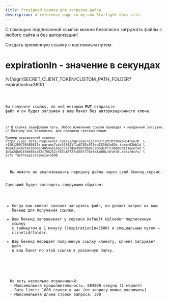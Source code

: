 ```yaml
---
title: Presigned ссылка для загрузки файла
description: A reference page in my new Starlight docs site.
---
```



С помощью подписанной ссылки можно безопасно загружать файлы с любого сайта и без авторизации!

Создать временную ссылку с кастомным путем.

# expirationIn - значение в секундах
/v1/sign/SECRET_CLIENT_TOKEN/CUSTOM_PATH_FOLDER?expirationIn=3600
`

<Code code={code} lang="sh" title="METHOD: GET" />

Вы получите ссылку, по ней методом **PUT** отправьте файл и он будет загружен в ваш бакет без авторизационного ключа.

```
// В ссылке зашифрован путь. Любое изменение ссылки приведет к неудачной загрузке.
// Поэтому она безопасна, для передачи третьим лицам

Пример подписанной ссылки:
https://api.defaultuploader.com/v1/upload/sign/huFtjXfdtfU8kzRB4roo2M  \
/4261209739480817x-params7cdc34f921f1a8703c979dc0224b3a83x-token62bb1d \
46ad31e402f4238a0ec4054a615bec5727dee08070bd9c2bbeb3f7c960dc0131eeefa9 \
1b5a2db01f40e86da32c706262cf87b48727c885f776efa4a80b/dfdfdf.sddsfdsfs/ \
dsfs.fdsf?expirationIn=3600
```

<Aside title="Упрощенный вариент интеграции">
  Вы можете не реализовывать передачу файла через свой бекенд-сервис.

  Сценарий будет выглядеть следующим образом:
  - Когда ваш клиент захочет загрузить файл, он делает запрос на ваш бекенд для получения ссылки.
  - Ваш бекенд запрашивает у сервиса Default Uploader подписанную ссылку с таймаутом в 1 минуту (?expirationIn=3600)
  и специальным путем — clinetid/folder.
  - Ваш бекенд передает полученную ссылку клиенту, клиент загружает файл в ваш бакет по этой ссылке в указанную папку.
</Aside>

<Aside title="Можно генерировать сколько угодно подписанных ссылок" type="tip">
  Но есть несколько ограничений:
  - Максимальная продолжительность: 604800 секунд (1 неделя)
  - Rate limit: 1000 ссылок в час (по запросу можно увеличить)
  - Максимальная длина строки запроса: 300
</Aside>
